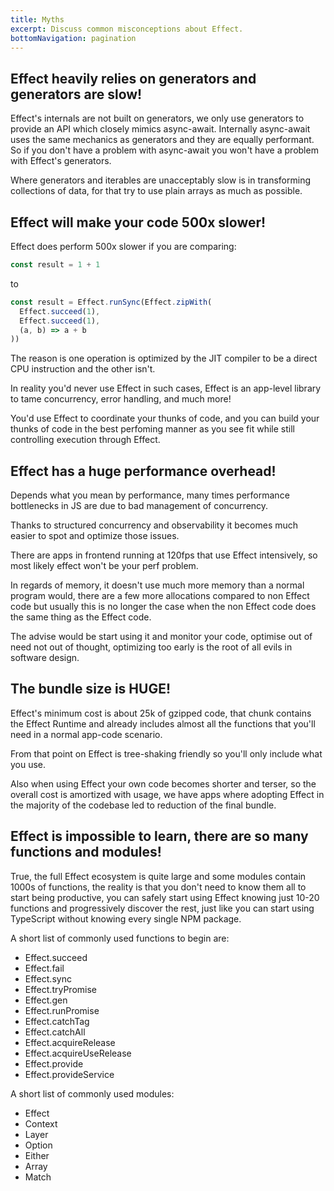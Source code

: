 ```yaml
---
title: Myths
excerpt: Discuss common misconceptions about Effect.
bottomNavigation: pagination
---
```


## Effect heavily relies on generators and generators are slow!

Effect's internals are not built on generators, we only use generators to provide an API which closely mimics async-await. Internally async-await uses the same mechanics as generators and they are equally performant. So if you don't have a problem with async-await you won't have a problem with Effect's generators.

Where generators and iterables are unacceptably slow is in transforming collections of data, for that try to use plain arrays as much as possible.

## Effect will make your code 500x slower!

Effect does perform 500x slower if you are comparing:

```ts
const result = 1 + 1
```

to 

```ts
const result = Effect.runSync(Effect.zipWith(
  Effect.succeed(1),
  Effect.succeed(1),
  (a, b) => a + b
))
```

The reason is one operation is optimized by the JIT compiler to be a direct CPU instruction and the other isn't. 

In reality you'd never use Effect in such cases, Effect is an app-level library to tame concurrency, error handling, and much more! 

You'd use Effect to coordinate your thunks of code, and you can build your thunks of code in the best perfoming manner as you see fit while still controlling execution through Effect.

## Effect has a huge performance overhead!

Depends what you mean by performance, many times performance bottlenecks in JS are due to bad management of concurrency.

Thanks to structured concurrency and observability it becomes much easier to spot and optimize those issues. 

There are apps in frontend running at 120fps that use Effect intensively, so most likely effect won't be your perf problem. 

In regards of memory, it doesn't use much more memory than a normal program would, there are a few more allocations compared to non Effect code but usually this is no longer the case when the non Effect code does the same thing as the Effect code.

The advise would be start using it and monitor your code, optimise out of need not out of thought, optimizing too early is the root of all evils in software design.

## The bundle size is HUGE!

Effect's minimum cost is about 25k of gzipped code, that chunk contains the Effect Runtime and already includes almost all the functions that you'll need in a normal app-code scenario.

From that point on Effect is tree-shaking friendly so you'll only include what you use.

Also when using Effect your own code becomes shorter and terser, so the overall cost is amortized with usage, we have apps where adopting Effect in the majority of the codebase led to reduction of the final bundle.

## Effect is impossible to learn, there are so many functions and modules!

True, the full Effect ecosystem is quite large and some modules contain 1000s of functions, the reality is that you don't need to know them all to start being productive, you can safely start using Effect knowing just 10-20 functions and progressively discover the rest, just like you can start using TypeScript without knowing every single NPM package.

A short list of commonly used functions to begin are:

- Effect.succeed
- Effect.fail
- Effect.sync
- Effect.tryPromise
- Effect.gen
- Effect.runPromise
- Effect.catchTag
- Effect.catchAll
- Effect.acquireRelease
- Effect.acquireUseRelease
- Effect.provide
- Effect.provideService

A short list of commonly used modules:

- Effect
- Context
- Layer
- Option
- Either
- Array
- Match
